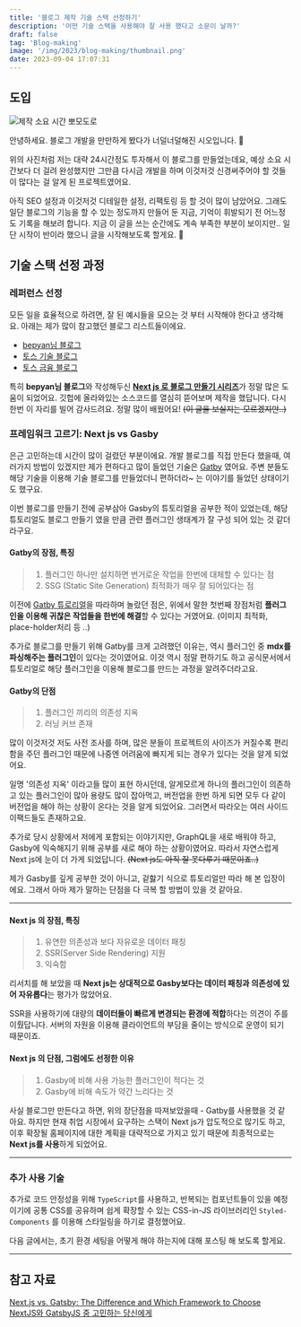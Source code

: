 ```yaml
---
title: '블로그 제작 기술 스택 선정하기'
description: '어떤 기술 스택을 사용해야 잘 사용 했다고 소문이 날까?'
draft: false
tag: 'Blog-making'
image: '/img/2023/blog-making/thumbnail.png'
date: 2023-09-04 17:07:31
---
```



## 도입

![제작 소요 시간 뽀모도로](/posts/blog-making-log-01/230904-173518.png)

안녕하세요. 블로그 개발을 만만하게 봤다가 너덜너덜해진 시오입니다. 🥲

위의 사진처럼 저는 대략 24시간정도 투자해서 이 블로그를 만들었는데요, 예상 소요 시간보다 더 걸려 완성했지만 그만큼 다시금 개발을 하며 이것저것 신경써주어야 할 것들이 많다는 걸 알게 된 프로젝트였어요.

아직 SEO 설정과 이것저것 디테일한 설정, 리팩토링 등 할 것이 많이 남았어요. 그래도 일단 블로그의 기능을 할 수 있는 정도까지 만들어 둔 지금, 기억이 휘발되기 전 어느정도 기록을 해보려 합니다. 지금 이 글을 쓰는 순간에도 계속 부족한 부분이 보이지만.. 일단 시작이 반이라 했으니 글을 시작해보도록 할게요. 🎉


## 기술 스택 선정 과정

### 레퍼런스 선정

모든 일을 효율적으로 하려면, 잘 된 예시들을 모으는 것 부터 시작해야 한다고 생각해요. 아래는 제가 많이 참고했던 블로그 리스트들이에요.

- [bepyan님 블로그](https://bepyan.github.io/) <br />
- [토스 기술 블로그](https://toss.tech/tech) <br />
- [토스 금융 블로그](https://toss.tech/tech)

특히 **bepyan님 블로그**와 작성해두신 [**Next js 로 블로그 만들기 시리즈**](https://bepyan.github.io/blog/nextjs-blog)가 정말 많은 도움이 되었어요. 깃헙에 올라와있는 소스코드를 열심히 뜯어보며 제작을 했답니다. 다시한번 이 자리를 빌어 감사드려요. 정말 많이 배웠어요! ~~(이 글을 보실지는 모르겠지만..)~~

### 프레임워크 고르기: Next js vs Gasby

은근 고민하는데 시간이 많이 걸렸던 부분이에요. 개발 블로그를 직접 만든다 했을때, 여러가지 방법이 있겠지만 제가 편하다고 많이 들었던 기술은 [Gatby](https://www.gatsbyjs.com/) 였어요. 주변 분들도 해당 기술을 이용해 기술 블로그를 만들었더니 편하더라~ 는 이야기를 들었던 상태이기도 했구요.


이번 블로그를 만들기 전에 공부삼아 Gasby의 튜토리얼을 공부한 적이 있었는데, 해당 튜토리얼도 블로그 만들기 였을 만큼 관련 플러그인 생태계가 잘 구성 되어 있는 것 같더라구요.

#### Gatby의 장점, 특징


> 1. 플러그인 하나만 설치하면 번거로운 작업을 한번에 대체할 수 있다는 점
> 2. SSG (Static Site Generation) 최적화가 매우 잘 되어있다는 점


이전에 [Gatby 튜로리얼](https://www.gatsbyjs.com/docs/tutorial/)을 따라하며 놀랐던 점은, 위에서 말한 첫번째 장점처럼 **플러그인을 이용해 귀찮은 작업들을 한번에 해결**할 수 있다는 거였어요. (이미지 최적화, place-holder처리 등 ..)

추가로 블로그를 만들기 위해 Gatby를 크게 고려했던 이유는, 역시 플러그인 중 **mdx를 파싱해주는 플러그인**이 있다는 것이였어요. 이것 역시 정말 편하기도 하고 공식문서에서 튜토리얼로 해당 플러그인을 이용해 블로그를 만드는 과정을 알려주더라고요.

#### Gatby의 단점


> 1. 플러그인 끼리의 의존성 지옥
> 2. 러닝 커브 존재

많이 이것저것 저도 사전 조사를 하며, 많은 분들이 프로젝트의 사이즈가 커질수록 편리함을 주던 플러그인 때문에 나중엔 어려움에 빠지게 되는 경우가 있다는 것을 알게 되었어요.

일명 '의존성 지옥' 이라고들 많이 표현 하시던데, 알게모르게 하나의 플러그인이 의존하고 있는 플러그인이 많아 용량도 많이 잡아먹고, 버전업을 한번 하게 되면 모두 다 같이 버전업을 해야 하는 상황이 온다는 것을 알게 되었어요. 그러면서 따라오는 여러 사이드 이팩드들도 존재하고요.

추가로 당시 상황에서 저에게 포함되는 이야기지만, GraphQL을 새로 배워야 하고, Gasby에 익숙해지기 위해 공부를 새로 해야 하는 상황이였어요. 따라서 자연스럽게 Next js에 눈이 더 가게 되었답니다. ~~(Next js도 아직 잘 못다루기 때문이죠..)~~

제가 Gasby를 깊게 공부한 것이 아니고, 겉핧기 식으로 튜토리얼만 따라 해 본 입장이에요. 그래서 아마 제가 말하는 단점을 다 극복 할 방법이 있을 것 같아요.

---

#### Next js 의 장점, 특징


> 1. 유연한 의존성과 보다 자유로운 데이터 패칭
> 2. SSR(Server Side Rendering) 지원
> 3. 익숙함

리서치를 해 보았을 때 **Next js는 상대적으로 Gasby보다는 데이터 패칭과 의존성에 있어 자유롭다**는 평가가 많았어요.

SSR을 사용하기에 대량의 **데이터들이 빠르게 변경되는 환경에 적합**하다는 의견이 주를 이뤘답니다. 서버의 자원을 이용해 클라이언트의 부담을 줄이는 방식으로 운영이 되기 때문이죠.


#### Next js 의 단점, 그럼에도 선정한 이유

> 1. Gasby에 비해 사용 가능한 플러그인이 적다는 것
> 2. Gasby에 비해 속도가 약간 느리다는 것

사실 블로그만 만든다고 하면, 위의 장단점을 따져보았을때 - Gatby를 사용했을 것 같아요. 하지만 현재 취업 시장에서 요구하는 스택이 Next js가 압도적으로 많기도 하고, 이후 확장될 홈페이지에 대한 계획을 대략적으로 가지고 있기 때문에 최종적으로는 **Next js를 사용**하게 되었어요.

---

### 추가 사용 기술

추가로 코드 안정성을 위해 `TypeScript`를 사용하고, 반복되는 컴포넌트들이 있을 예정이기에 공통 CSS를 공유하며 쉽게 확장할 수 있는 CSS-in-JS 라이브러리인 `Styled-Components` 를 이용해 스타일링을 하기로 결정했어요.

다음 글에서는, 초기 환경 세팅을 어떻게 해야 하는지에 대해 포스팅 해 보도록 할게요.

---
## 참고 자료
[Next.js vs. Gatsby: The Difference and Which Framework to Choose](https://ninetailed.io/blog/next-js-vs-gatsby/) <br />
[NextJS와 GatsbyJS 중 고민하는 당신에게](https://shylog.com/which-is-better-nextjs-or-gatsbyjs/)